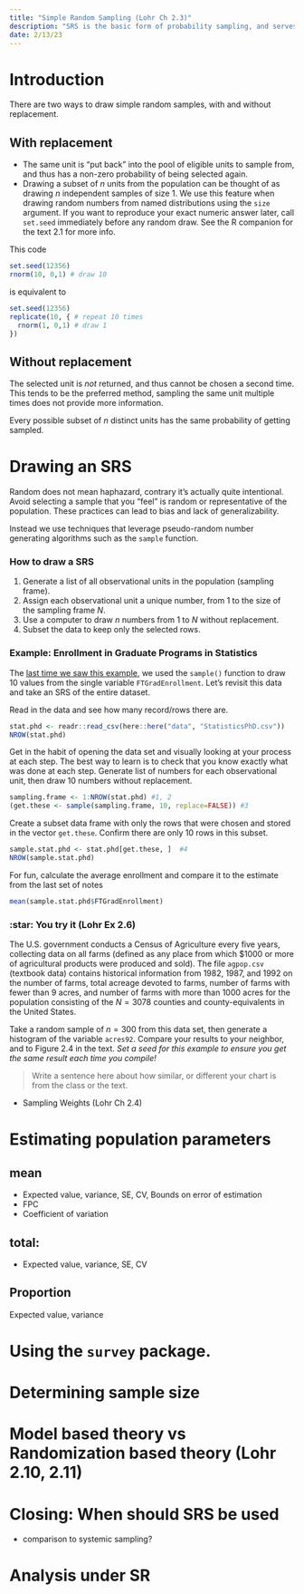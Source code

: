 ```yaml
---
title: "Simple Random Sampling (Lohr Ch 2.3)"
description: "SRS is the basic form of probability sampling, and serves as the basis for more complicated forms."
date: 2/13/23
---
```


# Introduction

There are two ways to draw simple random samples, with and without replacement. 

## With replacement

* The same unit is "put back" into the pool of eligible units to sample from, and thus has a non-zero probability of being selected again.
* Drawing a subset of $n$ units from the population can be thought of as drawing $n$ independent samples of size 1. We use this feature when drawing random numbers from named distributions using the `size` argument. 
[If you want to reproduce your exact numeric answer later, call `set.seed` immediately before any random draw. See the R companion for the text 2.1 for more info.]{.aside}

This code
```r
set.seed(12356)
rnorm(10, 0,1) # draw 10 
```
is equivalent to  
```r
set.seed(12356)
replicate(10, { # repeat 10 times
  rnorm(1, 0,1) # draw 1
})
```

## Without replacement

The selected unit is _not_ returned, and thus cannot be chosen a second time. This tends to be the preferred method, sampling the same unit multiple times does not provide more information. 

Every possible subset of $n$ distinct units has the same probability of getting sampled. 


# Drawing an SRS

Random does not mean haphazard, contrary it's actually quite intentional. Avoid selecting a sample that you "feel" is random or representative of the population. These practices can lead to bias and lack of generalizability. 

Instead we use techniques that leverage pseudo-random number generating algorithms such as the `sample` function. 
  
  
:::{.callout-important}
### How to draw a SRS 
1. Generate a list of all observational units in the population (sampling frame). 
2. Assign each observational unit a unique number, from 1 to the size of the sampling frame $N$. 
3. Use a computer to draw $n$ numbers from 1 to $N$ without replacement.   
4. Subset the data to keep only the selected rows. 
:::

:::{.callout-tip icon=true}
### Example: Enrollment in Graduate Programs in Statistics

The [last time we saw this example](https://sampling-458.netlify.app/complete_notes/cn03-statistical_foundations_complete.html#variability-of-estimates), we used the `sample()` function to draw 10 values from the single variable `FTGradEnrollment`. Let's revisit this data and take an SRS of the entire dataset.  
:::

Read in the data and see how many record/rows there are. 
```r
stat.phd <- readr::read_csv(here::here("data", "StatisticsPhD.csv")) 
NROW(stat.phd) 
```
[Get in the habit of opening the data set and visually looking at your process at each step. The best way to learn is to check that you know exactly what was done at each step.]{.aside}
Generate list of numbers for each observational unit, then draw 10 numbers without replacement. 
```r
sampling.frame <- 1:NROW(stat.phd) #1, 2
(get.these <- sample(sampling.frame, 10, replace=FALSE)) #3
```

Create a subset data frame with only the rows that were chosen and stored in the vector `get.these`. Confirm there are only 10 rows in this subset. 
```r
sample.stat.phd <- stat.phd[get.these, ]  #4
NROW(sample.stat.phd)
```

For fun, calculate the average enrollment and compare it to the estimate from the last set of notes
```r
mean(sample.stat.phd$FTGradEnrollment)
```








:::{.callout-warning icon=false}
### :star: You try it (Lohr Ex 2.6)

The U.S. government conducts a Census of Agriculture every five years, collecting data on all farms (defined as any place from which \$1000 or more of agricultural products were produced and sold). The file `agpop.csv` (textbook data) contains historical information from 1982, 1987, and 1992 on the number of farms, total acreage devoted to farms, number of farms with fewer than 9 acres, and number of farms with more than 1000 acres for the population consisting of the $N=3078$ counties and county-equivalents in the United States. 

Take a random sample of $n=300$ from this data set, then generate a histogram of the variable `acres92`. Compare your results to your neighbor, and to Figure 2.4 in the text. _Set a seed for this example to ensure you get the same result each time you compile!_
:::

> Write a sentence here about how similar, or different your chart is from the class or the text. 





* Sampling Weights (Lohr Ch 2.4)

# Estimating population parameters

## mean
* Expected value, variance, SE, CV, Bounds on error of estimation
* FPC
* Coefficient of variation

## total: 
* Expected value, variance, SE, CV 

## Proportion
Expected value, variance


# Using the `survey` package. 


# Determining sample size 

# Model based theory vs Randomization based theory (Lohr 2.10, 2.11)

# Closing: When should SRS be used
* comparison to systemic sampling? 


# Analysis under SR






